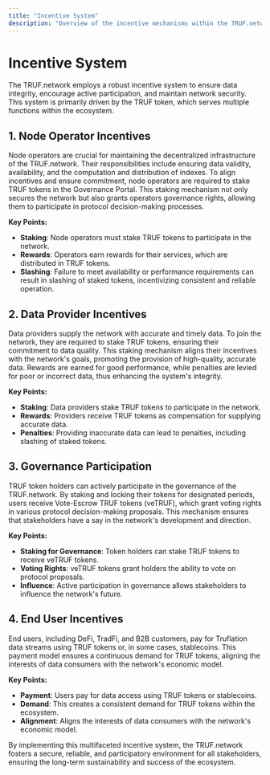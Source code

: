 ---
title: "Incentive System"
description: "Overview of the incentive mechanisms within the TRUF.network."
---

# Incentive System

The TRUF.network employs a robust incentive system to ensure data integrity, encourage active participation, and maintain network security. This system is primarily driven by the TRUF token, which serves multiple functions within the ecosystem.

## 1. Node Operator Incentives

Node operators are crucial for maintaining the decentralized infrastructure of the TRUF.network. Their responsibilities include ensuring data validity, availability, and the computation and distribution of indexes. To align incentives and ensure commitment, node operators are required to stake TRUF tokens in the Governance Portal. This staking mechanism not only secures the network but also grants operators governance rights, allowing them to participate in protocol decision-making processes.

**Key Points:**

- **Staking**: Node operators must stake TRUF tokens to participate in the network.
- **Rewards**: Operators earn rewards for their services, which are distributed in TRUF tokens.
- **Slashing**: Failure to meet availability or performance requirements can result in slashing of staked tokens, incentivizing consistent and reliable operation.

## 2. Data Provider Incentives

Data providers supply the network with accurate and timely data. To join the network, they are required to stake TRUF tokens, ensuring their commitment to data quality. This staking mechanism aligns their incentives with the network's goals, promoting the provision of high-quality, accurate data. Rewards are earned for good performance, while penalties are levied for poor or incorrect data, thus enhancing the system's integrity.

**Key Points:**

- **Staking**: Data providers stake TRUF tokens to participate in the network.
- **Rewards**: Providers receive TRUF tokens as compensation for supplying accurate data.
- **Penalties**: Providing inaccurate data can lead to penalties, including slashing of staked tokens.

## 3. Governance Participation

TRUF token holders can actively participate in the governance of the TRUF.network. By staking and locking their tokens for designated periods, users receive Vote-Escrow TRUF tokens (veTRUF), which grant voting rights in various protocol decision-making proposals. This mechanism ensures that stakeholders have a say in the network's development and direction.

**Key Points:**

- **Staking for Governance**: Token holders can stake TRUF tokens to receive veTRUF tokens.
- **Voting Rights**: veTRUF tokens grant holders the ability to vote on protocol proposals.
- **Influence**: Active participation in governance allows stakeholders to influence the network's future.

## 4. End User Incentives

End users, including DeFi, TradFi, and B2B customers, pay for Truflation data streams using TRUF tokens or, in some cases, stablecoins. This payment model ensures a continuous demand for TRUF tokens, aligning the interests of data consumers with the network's economic model.

**Key Points:**

- **Payment**: Users pay for data access using TRUF tokens or stablecoins.
- **Demand**: This creates a consistent demand for TRUF tokens within the ecosystem.
- **Alignment**: Aligns the interests of data consumers with the network's economic model.

By implementing this multifaceted incentive system, the TRUF.network fosters a secure, reliable, and participatory environment for all stakeholders, ensuring the long-term sustainability and success of the ecosystem.
